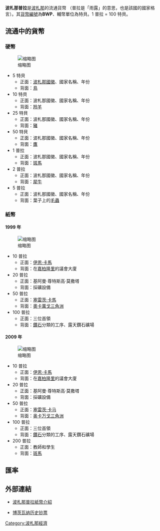 {{Infobox currency
| image_1 = Botswana pula coin set.jpg
| image_title_1 = 波札那的七款硬幣。
| image_2 = Botswana pula banknote set.jpg
| image_title_2 = 五種面值的紙幣。
| iso_code = BWP
| using_countries = {{flag|Botswana}}
| unofficial_users = {{flag|Zimbabwe}}<ref name=Zimbabwe>現在，所有交易均使用鄰國和大國的[[貨幣|貨幣]]來進行，包括：[[南非蘭特|南非蘭特]]、[[博茨瓦納普拉|博茨瓦納普拉]]、[[印度盧比|印度盧比]]、[[歐元|歐元]]、[[日元|日元]]、[[人民幣|人民幣]]、[[澳洲元|澳洲元]]、[[英鎊|英鎊]]及[[美元|美元]]。</ref>
| inflation_rate = 2.8% (May 2016)
| inflation_source_date = [http://www.bankofbotswana.bw Bank of Botswana], 7 July 2016
| inflation_method = [[Consumer_price_index|CPI]]
| subunit_ratio_1 = 1/100
| subunit_name_1 = thebe
| symbol = P
| used_coins = 5, 10, 25, 50 thebe, 1, 2, 5 pula
| used_banknotes = 10, 20, 50, 100 and 200 pula<ref>{{cite web |url=http://banknotenews.com/files/tag-botswana.php |title=Accessed 2009-09-02 |publisher=Banknotenews.com |date= |accessdate=2011-11-28 |archive-date=2011-12-19 |archive-url=https://web.archive.org/web/20111219110031/http://www.banknotenews.com/files/tag-botswana.php |dead-url=no }}</ref>
| issuing_authority = [[波札那銀行|波札那銀行]]
| issuing_authority_website = {{URL|www.bankofbotswana.bw}}
}}
'''波札那普拉'''是[[波札那|波札那]]的流通貨幣 （普拉是「雨露」的意思，也是該國的國家格言）。其[[ISO_4217|貨幣編號]]為'''BWP'''、輔幣單位為特貝。1 普拉 = 100 特貝。

==流通中的貨幣==
===硬幣===
[[File:Botswana_pula_coin_set.jpg|缩略图]]
*5 特貝
**正面：[[波札那國徽|波札那國徽]]、國家名稱、年份
**背面：[[鳥|鳥]]
*10 特貝
**正面：波札那國徽、國家名稱、年份
**背面：[[羚羊|羚羊]]
*25 特貝
**正面：波札那國徽、國家名稱、年份
**背面：[[豬|豬]]
*50 特貝
**正面：波札那國徽、國家名稱、年份
**背面：[[鷹|鷹]]
*1 普拉
**正面：波札那國徽、國家名稱、年份
**背面：[[斑馬|斑馬]]
*2 普拉
**正面：波札那國徽、國家名稱、年份
**背面：[[犀牛|犀牛]]
*5 普拉
**正面：波札那國徽、國家名稱、年份
**背面：葉子上的[[毛蟲|毛蟲]]

===紙幣===
====1999 年====
[[File:Botswana_pula_banknote_set_1999.jpg|缩略图]]
*10 普拉
**正面：[[伊恩·卡馬|伊恩·卡馬]]
**背面：在[[嘉柏隆里|嘉柏隆里]]的議會大廈
*20 普拉
**正面：基阿曼·尊特斯高·莫撒塔
**背面：採礦設備
*50 普拉
**正面：[[塞雷茨·卡馬|塞雷茨·卡馬]]
**背面：[[奧卡萬戈三角洲|奧卡萬戈三角洲]]
*100 普拉
**正面：三位首領
**背面：[[鑽石|鑽石]]分類的工序、露天鑽石礦場

====2009 年====
[[File:Botswana_pula_banknote_set.jpg|缩略图]]
*10 普拉
**正面：[[伊恩·卡馬|伊恩·卡馬]]
**背面：在[[嘉柏隆里|嘉柏隆里]]的議會大廈
*20 普拉
**正面：基阿曼·尊特斯高·莫撒塔
**背面：採礦設備
*50 普拉
**正面：[[塞雷茨·卡马|塞雷茨·卡马]]
**背面：[[奥卡万戈三角洲|奥卡万戈三角洲]]
*100 普拉
**正面：三位首領
**背面：[[鑽石|鑽石]]分類的工序、露天鑽石礦場
*200 普拉
**正面：教師和學生
**背面：[[斑馬|斑馬]]
== 匯率 ==
{{Exchange Rate|BWP}}
== 外部連結 ==
*[https://papermoneyworld.wordpress.com/2015/06/28/botswana-%E6%B3%A2%E6%9C%AD%E9%82%A3%E6%99%AE%E6%8B%89%E7%B4%99%E5%B9%A3/ 波札那普拉紙幣介紹] {{Wayback|url=https://papermoneyworld.wordpress.com/2015/06/28/botswana-%E6%B3%A2%E6%9C%AD%E9%82%A3%E6%99%AE%E6%8B%89%E7%B4%99%E5%B9%A3/ |date=20201108033603 }}
{{Standard numismatics external links
| world_coin_gallery_1_url  = Botswana
| world_coin_gallery_1_name = Botswana
| banknote_world_1_url      = botswana
| banknote_world_1_name     = Botswana
| dollarization_1_url       = bw
| dollarization_1_name      = Botswana
| gfd_1_url                 = Botswana
| gfd_1_name                = Botswana
| gfd_data_1_url            = 
| gfd_data_1_name           = 
| show_gfd_excel            = Y
}}
*[http://www.bis-ans-ende-der-welt.net/Botsuana-B-En.htm 博茨瓦纳历史钞票] {{Wayback|url=http://www.bis-ans-ende-der-welt.net/Botsuana-B-En.htm |date=20200518005452 }} {{en}}{{de}}

{{Currencies of Africa}}

[[Category:波札那經濟|Category:波札那經濟]]